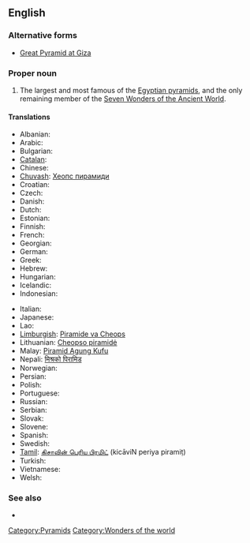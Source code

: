 ==English==

===Alternative forms===
* [[Great Pyramid at Giza]]

===Proper noun===
{{en-proper noun|sg=the [[great|Great]] [[pyramid|Pyramid]] [[of]] [[Giza]]}}

# The largest and most famous of the [[Egyptian pyramid]]s, and the only remaining member of the [[w:Seven Wonders of the Ancient World|Seven Wonders of the Ancient World]].

====Translations====
{{trans-top|the largest and most famous of the Egyptian pyramids}}
* Albanian: {{t|sq|piramida e Keopsit|xs=Albanian}}
* Arabic: {{t|ar|هرم أكبر|m|tr=háram ’ákbar|sc=Arab}}
* Bulgarian: {{t|bg|Хеопсова пирамида|f|tr=Xeopsova piramida|sc=Cyrl}}
* [[Catalan]]: {{t|ca|piràmide de Kheops|f}}
* Chinese: {{t|cmn|吉萨金字塔|tr=Jísà jīnzìtǎ|sc=Hani|xs=Mandarin}}
* [[Chuvash]]: [[Хеопс пирамиди]]
* Croatian: {{t|hr|Keopsova piramida|f}}
* Czech: {{t|cs|Chufuova pyramida|f}}
* Danish: {{t|da|Keopspyramiden}}
* Dutch: {{t|nl|piramide van Cheops|f}}
* Estonian: {{t|et|Cheopsi püramiid}}
* Finnish: {{t|fi|Kheopsin pyramidi}}
* French: {{t|fr|pyramide de Khéops|f}}
* Georgian: {{t|ka|ხეოფსის პირამიდა|tr=xeop‘sis piramida|sc=Geor|xs=Georgian}}
* German: {{t|de|Cheops-Pyramide|f}}
* Greek: {{t|el|πυραμίδα του Χέοπα|f|tr=pyramída tou Chéopa|sc=Grek}}
* Hebrew: {{t|he|הפירמידה הגדולה של גיזה|f|tr=ha-piramída ha-gdolá shel gáza|sc=Hebr}}
* Hungarian: {{t|hu|Gízai piramisok}}
* Icelandic: {{t|is|pýramídinn mikli í Giza}}
* Indonesian: {{t|id|Piramida Agung Giza|xs=Indonesian}}
{{trans-mid}}
* Italian: {{t|it|Piramide di Cheope|f}}
* Japanese: {{t|ja|ギザの大ピラミッド|tr=giza no dai piramiddo|sc=Hrkt}}
* Lao: {{t|lo|ມະຫາປີລະມິດ ແຫ່ງ ກິຊາ|sc=Laoo|xs=Lao}} {{rfscript|Lao}} <!-- need transliteration -->
* [[Limburgish]]: [[Piramide va Cheops]]
* Lithuanian: [[Cheopso piramidė]]
* Malay: [[Piramid Agung Kufu]]
* Nepali: [[मिश्रको पिरामिड]] {{rfscript|Devanagari}} <!-- need transliteration -->
* Norwegian: {{t|no|Kheopspyramiden}}
* Persian: {{t|fa|هرم بزرگ جیزه|tr=haram bozorg jîzeh|sc=fa-Arab|xs=Persian}}
* Polish: {{t|pl|Piramida Cheopsa|f}}
* Portuguese: {{t|pt|Pirâmide de Quéops|f}}
* Russian: {{t-|ru|пирамида Хеопса|f|tr=piramída Xeópsa|sc=Cyrl}}
* Serbian: {{t|sr|Велика Кеопсова пирамида|f|tr=Velika Keopsova piramida|sc=Cyrl}}
* Slovak: {{t|sk|Chufuova pyramída|f}}
* Slovene: {{t|sl|Keopsova piramida|f}}
* Spanish: {{t|es|Gran Pirámide de Giza|f}}
* Swedish: {{t|sv|Cheopspyramiden}}
* [[Tamil]]: [[கிசாவின் பெரிய பிரமிட்]] (kicāviN periya piramiṭ)
* Turkish: {{t|tr|Keops piramidi}}
* Vietnamese: {{t|vi|Kim tự tháp Cheops|xs=Vietnamese}}
* Welsh: {{t|cy|Pyramidau'r Aifft|xs=Welsh}}
{{trans-bottom}}

===See also===
* {{projectlink|pedia}}

[[Category:Pyramids]]
[[Category:Wonders of the world]]
